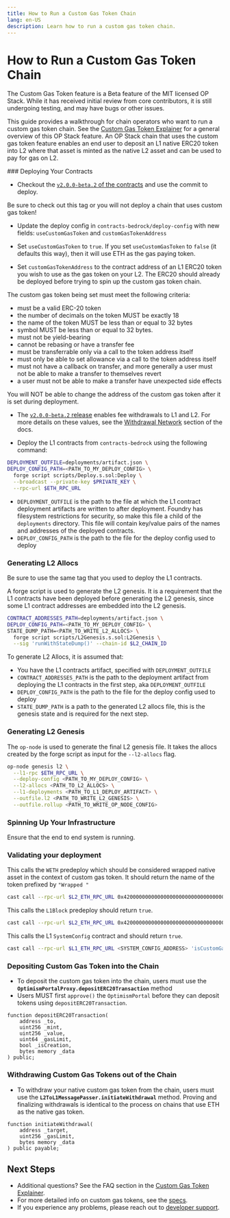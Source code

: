 ```yaml
---
title: How to Run a Custom Gas Token Chain
lang: en-US
description: Learn how to run a custom gas token chain.
---
```



# How to Run a Custom Gas Token Chain

<Callout type="warning">
The Custom Gas Token feature is a Beta feature of the MIT licensed OP Stack. While it has received initial review from core contributors, it is still undergoing testing, and may have bugs or other issues.
</Callout>

This guide provides a walkthrough for chain operators who want to run a custom gas token chain. See the [Custom Gas Token Explainer](/stack/protocol/features/custom-gas-token) for a general overview of this OP Stack feature.
An OP Stack chain that uses the custom gas token feature enables an end user to deposit an L1 native ERC20 token into L2 where that asset is minted as the native L2 asset and can be used to pay for gas on L2.

<Steps>
  ### Deploying Your Contracts

  *   Checkout the [`v2.0.0-beta.2` of the contracts](https://github.com/ethereum-optimism/optimism/tree/op-contracts/v2.0.0-beta.2) and use the commit to deploy.

  <Callout type="error">
    Be sure to check out this tag or you will not deploy a chain that uses custom gas token!
  </Callout>

  *   Update the deploy config in `contracts-bedrock/deploy-config` with new fields: `useCustomGasToken` and `customGasTokenAddress`

  *   Set `useCustomGasToken` to `true`. If you set `useCustomGasToken` to `false` (it defaults this way), then it will use ETH as the gas paying token.

  *   Set `customGasTokenAddress` to the contract address of an L1 ERC20 token you wish to use as the gas token on your L2. The ERC20 should already be deployed before trying to spin up the custom gas token chain.

  The custom gas token being set must meet the following criteria:

  *   must be a valid ERC-20 token
  *   the number of decimals on the token MUST be exactly 18
  *   the name of the token MUST be less than or equal to 32 bytes
  *   symbol MUST be less than or equal to 32 bytes.
  *   must not be yield-bearing
  *   cannot be rebasing or have a transfer fee
  *   must be transferrable only via a call to the token address itself
  *   must only be able to set allowance via a call to the token address itself
  *   must not have a callback on transfer, and more generally a user must not be able to make a transfer to themselves revert
  *   a user must not be able to make a transfer have unexpected side effects

  <Callout type="warning">
    You will NOT be able to change the address of the custom gas token after it is set during deployment.
  </Callout>

  *   The [`v2.0.0-beta.2` release](https://github.com/ethereum-optimism/optimism/tree/op-contracts/v2.0.0-beta.2)
enables fee withdrawals to L1 and L2. For more details on these values, see the [Withdrawal Network](./configuration#withdrawal-network) 
section of the docs.

  *   Deploy the L1 contracts from `contracts-bedrock` using the following command:

  ```bash
  DEPLOYMENT_OUTFILE=deployments/artifact.json \
  DEPLOY_CONFIG_PATH=<PATH_TO_MY_DEPLOY_CONFIG> \
    forge script scripts/Deploy.s.sol:Deploy \
    --broadcast --private-key $PRIVATE_KEY \
    --rpc-url $ETH_RPC_URL
  ```

  *   `DEPLOYMENT_OUTFILE` is the path to the file at which the L1 contract deployment artifacts are written to after deployment. Foundry has filesystem restrictions for security, so make this file a child of the `deployments` directory. This file will contain key/value pairs of the names and addresses of the deployed contracts.
  *   `DEPLOY_CONFIG_PATH` is the path to the file for the deploy config used to deploy

  ### Generating L2 Allocs

  <Callout type="info">
    Be sure to use the same tag that you used to deploy the L1 contracts.
  </Callout>

  A forge script is used to generate the L2 genesis. It is a requirement that the L1 contracts have been deployed before generating the L2 genesis, since some L1 contract addresses are embedded into the L2 genesis.

  ```bash
  CONTRACT_ADDRESSES_PATH=deployments/artifact.json \
  DEPLOY_CONFIG_PATH=<PATH_TO_MY_DEPLOY_CONFIG> \
  STATE_DUMP_PATH=<PATH_TO_WRITE_L2_ALLOCS> \
    forge script scripts/L2Genesis.s.sol:L2Genesis \
    --sig 'runWithStateDump()' --chain-id $L2_CHAIN_ID
  ```

  To generate L2 Allocs, it is assumed that:

  *   You have the L1 contracts artifact, specified with `DEPLOYMENT_OUTFILE`
  *   `CONTRACT_ADDRESSES_PATH` is the path to the deployment artifact from deploying the L1 contracts in the first step, aka `DEPLOYMENT_OUTFILE`
  *   `DEPLOY_CONFIG_PATH` is the path to the file for the deploy config used to deploy
  *   `STATE_DUMP_PATH` is a path to the generated L2 allocs file, this is the genesis state and is required for the next step.

  ### Generating L2 Genesis

  The `op-node` is used to generate the final L2 genesis file. It takes the allocs created by the forge script as input for the `--l2-allocs` flag.

  ```bash
  op-node genesis l2 \
    --l1-rpc $ETH_RPC_URL \
    --deploy-config <PATH_TO_MY_DEPLOY_CONFIG> \
    --l2-allocs <PATH_TO_L2_ALLOCS> \
    --l1-deployments <PATH_TO_L1_DEPLOY_ARTIFACT> \
    --outfile.l2 <PATH_TO_WRITE_L2_GENESIS> \
    --outfile.rollup <PATH_TO_WRITE_OP_NODE_CONFIG>
  ```

  ### Spinning Up Your Infrastructure

  Ensure that the end to end system is running.

  ### Validating your deployment

  This calls the `WETH` predeploy which should be considered wrapped native asset in the context of custom gas token. It should return the name of the token prefixed by `"Wrapped "`

  ```bash
  cast call --rpc-url $L2_ETH_RPC_URL 0x4200000000000000000000000000000000000006 'name()(string)'
  ```

  This calls the `L1Block` predeploy should return `true`.

  ```bash
  cast call --rpc-url $L2_ETH_RPC_URL 0x4200000000000000000000000000000000000015 'isCustomGasToken()(bool)
  ```

  This calls the L1 `SystemConfig` contract and should return `true`.

  ```bash
  cast call --rpc-url $L1_ETH_RPC_URL <SYSTEM_CONFIG_ADDRESS> 'isCustomGasToken()(bool)
  ```

  ### Depositing Custom Gas Token into the Chain

  *   To deposit the custom gas token into the chain, users must use the **`OptimismPortalProxy.depositERC20Transaction`** method
  *   Users MUST first `approve()` the `OptimismPortal` before they can deposit tokens using `depositERC20Transaction`.

  ```
  function depositERC20Transaction(
      address _to,
      uint256 _mint,
      uint256 _value,
      uint64 _gasLimit,
      bool _isCreation,
      bytes memory _data
  ) public;
  ```

  ### Withdrawing Custom Gas Tokens out of the Chain

  *   To withdraw your native custom gas token from the chain, users must use the **`L2ToL1MessagePasser.initiateWithdrawal`** method. Proving and finalizing withdrawals is identical to the process on chains that use ETH as the native gas token.

  ```
  function initiateWithdrawal(
      address _target,
      uint256 _gasLimit,
      bytes memory _data
  ) public payable;
  ```
</Steps>

## Next Steps

*   Additional questions? See the FAQ section in the [Custom Gas Token Explainer](/stack/protocol/features/custom-gas-token#faqs).
*   For more detailed info on custom gas tokens, see the [specs](https://specs.optimism.io/protocol/granite/custom-gas-token.html).
*   If you experience any problems, please reach out to [developer support](https://github.com/ethereum-optimism/developers/discussions).
